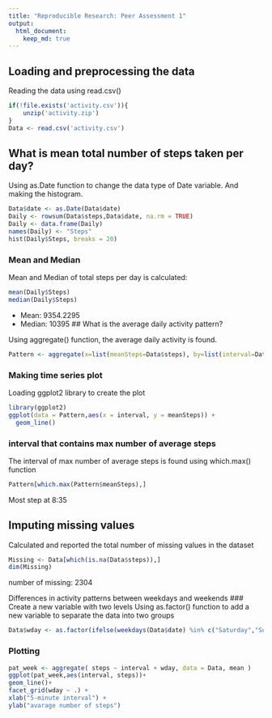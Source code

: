```yaml
---
title: "Reproducible Research: Peer Assessment 1"
output: 
  html_document:
    keep_md: true
---
```



## Loading and preprocessing the data
Reading the data using read.csv()
```r
if(!file.exists('activity.csv')){
    unzip('activity.zip')
}
Data <- read.csv('activity.csv')

```


## What is mean total number of steps taken per day?

Using as.Date function to change the data type of Date variable. And making the histogram.
```r

Data$date <- as.Date(Data$date)
Daily <- rowsum(Data$steps,Data$date, na.rm = TRUE)
Daily <- data.frame(Daily)
names(Daily) <- "Steps"
hist(Daily$Steps, breaks = 20)
```
### Mean and Median 
Mean and Median of total steps per day is calculated:
```r
mean(Daily$Steps)
median(Daily$Steps)
```
* Mean: 9354.2295
* Median:  10395
## What is the average daily activity pattern?

Using aggregate() function, the average daily activity is found.
```r

Pattern <- aggregate(x=list(meanSteps=Data$steps), by=list(interval=Data$interval), FUN=mean, na.rm=TRUE)
```
### Making time series plot
Loading ggplot2 library to create the plot 
```r
library(ggplot2)
ggplot(data = Pattern,aes(x = interval, y = meanSteps)) +
  geom_line()
```
### interval that contains max number of average steps
The interval of max number of average steps is found using which.max() function
```r
Pattern[which.max(Pattern$meanSteps),]

```
Most step at 8:35

## Imputing missing values
Calculated and reported the total number of missing values in the dataset

```r
Missing <- Data[which(is.na(Data$steps)),]
dim(Missing)
```
number of missing: 2304

Differences in activity patterns between weekdays and weekends
### Create a new variable with two levels
Using as.factor() function to add a new variable to separate the data into two groups
```r
Data$wday <- as.factor(ifelse(weekdays(Data$date) %in% c("Saturday","Sunday"),"weekends","weekdays"))
```
### Plotting

```r
pat_week <- aggregate( steps ~ interval + wday, data = Data, mean )
ggplot(pat_week,aes(interval, steps))+
geom_line()+
facet_grid(wday ~ .) +
xlab("5-minute interval") + 
ylab("avarage number of steps")
```